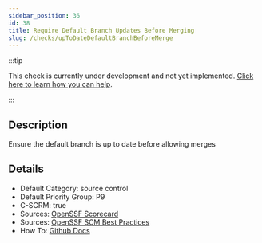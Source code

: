```yaml
---
sidebar_position: 36
id: 38
title: Require Default Branch Updates Before Merging
slug: /checks/upToDateDefaultBranchBeforeMerge
---
```


<!-- BANNER:START -->
:::tip

This check is currently under development and not yet implemented. [Click here to learn how you can help](/contribute).

:::
<!-- BANNER:END -->

<!-- DESCRIPTION:START -->
## Description
Ensure the default branch is up to date before allowing merges
<!-- DESCRIPTION:END -->

<!-- DETAILS:START -->
## Details
- Default Category: source control
- Default Priority Group: P9
- C-SCRM: true
- Sources: [OpenSSF Scorecard](https://github.com/ossf/scorecard/blob/main/docs/checks.md#branch-protection)
- Sources: [OpenSSF SCM Best Practices](https://best.openssf.org/SCM-BestPractices/github/repository/requires_branches_up_to_date_before_merge.html)
- How To: [Github Docs](https://docs.github.com/en/repositories/configuring-branches-and-merges-in-your-repository/managing-protected-branches/about-protected-branches#require-status-checks-before-merging)

<!-- DETAILS:END -->
